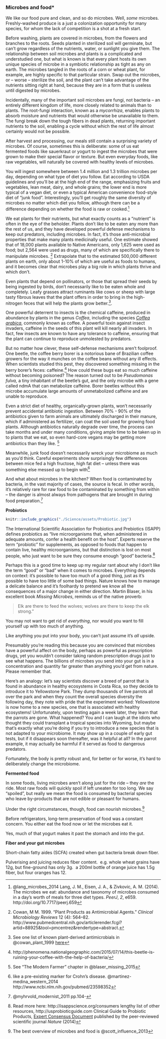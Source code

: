 ### Microbes and food*


We like our food pure and clean, and so do microbes. Well, _some_ microbes. Freshly-washed produce is a just a colonization opportunity for many species, for whom the lack of competition is a shot at a fresh start.

Before washing, plants are covered in microbes, from the flowers and branches to the roots. Seeds planted in sterilized soil will germinate, but can't grow regardless of the nutrients, water, or sunlight you give them. The relationship between soil microbes and plants is a complicated and understudied one, but what is known is that every plant hosts its own unique species of microbe in a symbiotic relationship as tight as any on earth. The microbes tangled in the roots of a corn or wheat plant, for example, are highly specific to that particular strain. Swap out the microbes, or -- worse -- sterilize the soil, and the plant can't take advantage of the nutrients sitting right at hand, because they are in a form that is useless until digested by microbes.

Incidentally, many of the important soil microbes are fungi, not bacteria -- an entirely different kingdom of life, more closely related to animals than to plants. The root-fungi interaction, known as a _mycorrhiza_, enables plants to absorb moisture and nutrients that would otherwise be unavailable to them. The fungi break down the tough fibers in dead plants, returning important nutrients to the soil, enabling a cycle without which the rest of life almost certainly would not be possible. 

After harvest and processing, our meals still contain a surprising variety of microbes. Of course, sometimes this is deliberate: some of us eat fermented foods like sauerkraut or yogurt to ingest the microbes that were grown to make their special flavor or texture. But even everyday foods, like raw vegetables, will naturally be covered with healthy levels of microbes.

You will ingest somewhere between 1.4 million and 1.3 trillion microbes per day, depending on what type of diet you follow. Eat according to USDA guidelines and you'll be at the high end of the range, emphasizing fruits and vegetables, lean meat, dairy, and whole grains; the lower end is more typical of a vegan diet, or even a typical American convenience food-style diet of "junk food". Interestingly, you'll get roughly the same diversity of microbes no matter which diet you follow, although there can be a difference depending on whether the food is raw or cooked.^[
@lang_microbes_2014 
Lang, J. M., Eisen, J. A., & Zivkovic, A. M. (2014). The microbes we eat: abundance and taxonomy of microbes consumed in a day's worth of meals for three diet types. *PeerJ*, *2*, e659. http://doi.org/10.7717/peerj.659]

We eat plants for their nutrients, but what exactly counts as a "nutrient" is often in the eye of the beholder. Plants don't like to be eaten any more than the rest of us, and they have developed powerful defense mechanisms to keep out predators, including microbes. In fact, it's those anti-microbial properties that make many plants medicinally useful. One estimate showed that of 18,000 plants available to Native Americans, only 1,625 were used as food; but 2,564 were used as drugs, many of which are specifically there to manipulate microbes. ^[Cowan, M M. 1999. "Plant Products as Antimicrobial Agents." *Clinical Microbiology Reviews* 12 (4): 564–82. http://www.pubmedcentral.nih.gov/articlerender.fcgi?artid=88925&tool=pmcentrez&rendertype=abstract.] Extrapolate that to the estimated 500,000 different plants on earth, only about 1-10% of which are useful as foods to humans, and it becomes clear that microbes play a big role in which plants thrive and which don't.

Even plants that depend on pollinators, or those that spread their seeds by being ingested by birds, don't necessarily like to be eaten whole and completely. Leafy grasses attract ruminants like cows or sheep with large tasty fibrous leaves that the plant offers in order to bring in the high-nitrogen feces that will help the plants grow better.^[See one list of known plant-derived antimicrobials in @cowan_plant_1999 [here](http://www.ncbi.nlm.nih.gov/pmc/articles/PMC88925/table/T1/)].

One powerful deterrent to insects is the chemical caffeine, produced in abundance by plants in the genus *Coffea*, including the species [*Coffea arabica*](https://en.wikipedia.org/wiki/Coffea_arabica), commonly known as coffee. A powerful toxin against insect invaders, caffeine in the seeds of this plant will kill nearly all invaders. In fact, few insects are known to have any tolerance to caffeine, ensuring that the plant can continue to reproduce unmolested by predators.

But no matter how clever, these self-defense mechanisms aren't foolproof. One beetle, the coffee berry borer is a notorious bane of Brazilian coffee growers for the way it munches on the coffee beans without any ill effects. When scientists studied this pest, they discovered something missing in the berry borer's feces: caffeine.^[http://phenomena.nationalgeographic.com/2015/07/14/this-beetle-is-ruining-your-coffee-with-the-help-of-bacteria/] How could these bugs eat so much caffeine without becoming poisoned? The reason turned out to be *Pseudomonas fulva,* a tiny inhabitant of the beetle's gut, and the only microbe with a gene called ndmA that can metabolize caffeine. Borer beetles without this microbe accumulate large amounts of unmetabolized caffeine and are unable to reproduce.


Even a strict diet of healthy, organically-grown plants, won't necessarily prevent accidental antibiotic ingestion. Between 70% - 90% of the antibiotics given to farm animals are ultimately discharged in their manure, which if administered as fertilizer, can coat the soil used for growing food plants. Although antibiotics naturally degrade over time, the process can take months and under many conditions, giving ample time to be taken up in to plants that we eat, so even hard-core vegans may be getting more antibiotics than they like. ^[See "The Modern Farmer" chapter in @blaser_missing_2015]

Meanwhile, junk food doesn't necessarily wreck your microbiome as much as you'd think. Careful experiments show surprisingly few differences between mice fed a high fructose, high fat diet -- unless there was something else messed up to begin with^[like a pre-existing marker for Crohn's disease. @martinez-medina_western_2014 http://www.ncbi.nlm.nih.gov/pubmed/23598352]

And what about microbes in the kitchen? When food is contaminated by bacteria, in the vast majority of cases, the source is fecal. In other words, it's relatively rare for raw food to be contaminated by something from within -- the danger is almost always from pathogens that are brought in during food preparation.^[@myhrvold_modernist_2011 pp.104-]



**Probiotics**

```r

knitr::include_graphics("./Science/assets/Probiotic.jpg")
```


The International Scientific Association for Probiotics and Prebiotics (ISAPP) defines probiotics as "live microorganisms that, when administered in adequate amounts, confer a health benefit on the host". Experts reserve the term "probiotic" for supplements, as opposed to foods that happen to contain live, healthy microorganisms, but that distinction is lost on most people, who just want to be sure they consume enough "good" bacteria.^[Read more here: http://isappscience.org/consumers lengthy list of other resources, http://usprobioticguide.com Clinical Guide to Probiotic Products, [Expert Consensus Document](http://www.nature.com/nrgastro/journal/v11/n8/full/nrgastro.2014.66.html) published by the peer-reviewed scientific journal *Nature* (2014)]

Perhaps this is a good time to keep up my regular rant about why I don't like the term "good" or "bad" when it comes to microbes. Everything depends on context: it's possible to have too much of a good thing, just as it's possible to have too little of some bad things. Nature knows how to manage a delicate balance and it's foolhardy to pretend we know all the consequences of a major change in either direction. Martin Blaser, in his excellent book *Missing Microbes*, reminds us of the native proverb:

>Elk are there to feed the wolves; wolves are there to keep the elk strong."

You may not want to get rid of *everything*, nor would you want to fill yourself up with too much of anything.


Like anything you put into your body, you can't just assume it's *all* upside. 

Presumably you're reading this because you are convinced that microbes have a powerful affect on the body, perhaps as powerful as prescription drugs, yet you wouldn't consider taking random prescription drugs just to see what happens. The billions of microbes you send into your gut is in a concentration and quantity far greater than anything you'd get from nature. Please remember that.

Here's an analogy: let's say scientists discover a breed of parrot that is found in abundance in healthy ecosystems in Costa Rica, so they decide to introduce it to Yellowstone Park. They dump thousands of live parrots all over the park and when they count the overall species diversity the following day, they note with pride that the experiment worked: Yellowstone is now home to a new species, one that is associated with healthy ecosystems! Unfortunately, upon testing again a week later, they learn that the parrots are gone. What happened? You and I can laugh at the idiots who thought they could transplant a tropical species into Wyoming, but maybe that's exactly what you're doing if you try to introduce a new species that is not adapted to your microbiome. It may show up in a couple of early gut tests, but if it disappears soon thereafter, was it helpful at all? In the parrot example, it may actually be harmful if it served as food to dangerous predators.


Fortunately, the body is pretty robust and, for better or for worse, it's hard to deliberately change the microbiome.


**Fermented food**


In some foods, living microbes aren't along just for the ride – they *are* the ride. Most raw foods will quickly spoil if left uneaten for too long. We say "spoiled", but really we mean the food is consumed by bacterial species who leave by-products that are not edible or pleasant for humans.

Under the right circumstances, though, food can nourish microbes.^[The best overview of microbes and food is @scott_influence_2013]

Before refrigerators,  long-term preservation of food was a constant concern. You either eat the food now or let the microbes eat it. 

Yes, much of that yogurt makes it past the stomach and into the gut.

**Fiber and your gut microbes**


Short-chain fatty aides (SCFA) created when gut bacteria break down fiber.

Pulverising and juicing reduces fiber content.  e.g. whole wheat grains have 12g, but fine-ground has only 3g.  a 200ml bottle of orange juice has 1.5g fiber, but four oranges has 12.

